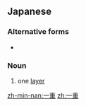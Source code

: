 ==Japanese==
{{ja-kanjitab|ひと|え|yomi=on}}

===Alternative forms===
* {{l|ja|単}}

===Noun===
{{ja-noun|ひとえ}}

# one [[layer]]

[[zh-min-nan:一重]]
[[zh:一重]]